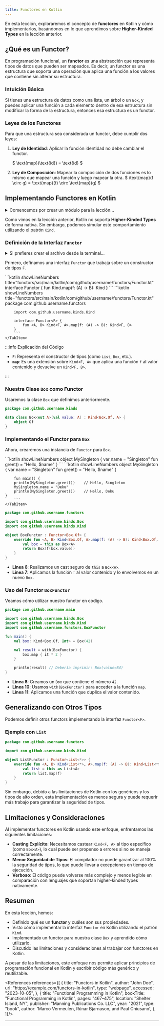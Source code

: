 ```yaml
---
title: Functores en Kotlin
---
```



<ReadingTime/>

En esta lección, exploraremos el concepto de **functores** en Kotlin y cómo implementarlos, basándonos en lo que aprendimos sobre **Higher-Kinded Types** en la lección anterior.

## ¿Qué es un Functor?

En programación funcional, un **functor** es una abstracción que representa tipos de datos que pueden ser mapeados. Es decir, un functor es una estructura que soporta una operación que aplica una función a los valores que contiene sin alterar su estructura.

### Intuición Básica

Si tienes una estructura de datos como una lista, un árbol o un `Box`, y puedes aplicar una función a cada elemento dentro de esa estructura sin modificar la forma de la estructura, entonces esa estructura es un functor.

### Leyes de los Functores

Para que una estructura sea considerada un functor, debe cumplir dos leyes:

1. **Ley de Identidad**: Aplicar la función identidad no debe cambiar el functor.

    $
    \text{map}(\text{id}) = \text{id}
    $

2. **Ley de Composición**: Mapear la composición de dos funciones es lo mismo que mapear una función y luego mapear la otra.
    $
    \text{map}(f \circ g) = \text{map}(f) \circ \text{map}(g)
    $

## Implementando Functores en Kotlin

<details>
    <summary>
        Comencemos por crear un módulo para la lección...
    </summary>

    <Tabs groupId={"os"}>
        <TabItem value="Windows" label="Windows">
            ```powershell
            New-Item -Path 'functors\src\main\kotlin' -ItemType Directory -Force
            New-Item -Path 'functors\build.gradle.kts' -ItemType File -Force
            ```
        </TabItem>
        <TabItem value={"Windows (corto)"} label={"Windows (corto)"}>
            ```powershell
            mkdir -p 'functors\src\main\kotlin'
            ni 'functors\build.gradle.kts' -i 'f' -f
            ```
        </TabItem>
        <TabItem value="Linux/Mac" label="Linux/Mac">
            ```bash
            mkdir -p functors/src/main/kotlin
            touch functors/build.gradle.kts
            ```
        </TabItem>
    </Tabs>

    También necesitaremos añadir el módulo ``hkt`` al archivo ``build.gradle.kts`` del módulo ``functors``:

    ```kotlin showLineNumbers title="functors/build.gradle.kts"
    dependencies {
        implementation(project(":hkt"))
    }
    ```
</details>

Como vimos en la lección anterior, Kotlin no soporta **Higher-Kinded Types** de forma nativa. Sin embargo, podemos simular este comportamiento utilizando el patrón `Kind`.

### Definición de la Interfaz `Functor`

<details>
    <summary>
        Si prefieres crear el archivo desde la terminal...
    </summary>

    <Tabs groupId={"os"}>
        <TabItem value="Windows" label="Windows">
            ```powershell
            $BaseDir = 'com\github\username'
            $FunctorsDir = "functors\src\main\kotlin\$BaseDir"
            New-Item -Path "$FunctorsDir\functor\Functor.kt" -ItemType 'File' -Force
            ```
        </TabItem>
        <TabItem value={"Windows (corto)"} label={"Windows (corto)"}>
            ```powershell
            $BaseDir = 'com\github\username'
            $FunctorsDir = "functors\src\main\kotlin\$BaseDir"
            ni "$FunctorsDir\functor\Functor.kt" -i 'f' -f
            ```
        </TabItem>
        <TabItem value="Linux/Mac" label="Linux/Mac">
            ```bash
            BASE_DIR="com/github/username"
            FUNCTORS_DIR="functors/src/main/kotlin/$BASE_DIR"
            touch "$FUNCTORS_DIR/functor/Functor.kt"
            ```
        </TabItem>
    </Tabs>
</details>

Primero, definamos una interfaz `Functor` que trabaja sobre un constructor de tipos `F`.

<Tabs>
    <TabItem label={"Código esencial"} value={"Código esencial"}>
        ```kotlin showLineNumbers title="functors/src/main/kotlin/com/github/username/functors/Functor.kt"
        interface Functor<F> {
            fun <A, B> Kind<F, A>.map(f: (A) -> B): Kind<F, B>
        }
        ```
    </TabItem>
    <TabItem label={"Código completo"} value={"Código completo"}>
        ```kotlin showLineNumbers title="functors/src/main/kotlin/com/github/username/functors/Functor.kt"
        package com.github.username.functors

        import com.github.username.kinds.Kind

        interface Functor<F> {
            fun <A, B> Kind<F, A>.map(f: (A) -> B): Kind<F, B>
        }
        ```
    </TabItem>
</Tabs>

:::info Explicación del Código

- **`F`**: Representa el constructor de tipos (como `List`, `Box`, etc.).
- **`map`**: Es una extensión sobre `Kind<F, A>` que aplica una función `f` al valor contenido y devuelve un `Kind<F, B>`.

:::

### Nuestra Clase `Box` como Functor

Usaremos la clase `Box` que definimos anteriormente.

```kotlin showLineNumbers title="hkt/src/main/kotlin/com/github/username/kinds/Box.kt"
package com.github.username.kinds

data class Box<out A>(val value: A) : Kind<Box.Of, A> {
    object Of
}
```

### Implementando el Functor para `Box`

Ahora, crearemos una instancia de `Functor` para `Box`.

<Tabs>
    <TabItem label={"Código esencial"} value={"Código esencial"}>
        ```kotlin showLineNumbers
        object MySingleton {
        var name = "Singleton"
        fun greet() = "Hello, $name"
    }
        ```
    </TabItem>
    <TabItem label={"Código completo"} value={"Código completo"}>
        ```kotlin showLineNumbers
        object MySingleton {
        var name = "Singleton"
        fun greet() = "Hello, $name"
    }

        fun main() {
        println(MySingleton.greet())    // Hello, Singleton
        MySingleton.name = "Deku"
        println(MySingleton.greet())    // Hello, Deku
    }
        ```
    </TabItem>
</Tabs>

```kotlin showLineNumbers title="BoxFunctor.kt"
package com.github.username.functors

import com.github.username.kinds.Box
import com.github.username.kinds.Kind

object BoxFunctor : Functor<Box.Of> {
    override fun <A, B> Kind<Box.Of, A>.map(f: (A) -> B): Kind<Box.Of, B> {
        val box = this as Box<A>
        return Box(f(box.value))
    }
}
```

- **Línea 6**: Realizamos un cast seguro de `this` a `Box<A>`.
- **Línea 7**: Aplicamos la función `f` al valor contenido y lo envolvemos en un nuevo `Box`.

### Uso del Functor `BoxFunctor`

Veamos cómo utilizar nuestro functor en código.

```kotlin showLineNumbers title="Main.kt"
package com.github.username.main

import com.github.username.kinds.Box
import com.github.username.kinds.Kind
import com.github.username.functors.BoxFunctor

fun main() {
    val box: Kind<Box.Of, Int> = Box(42)

    val result = with(BoxFunctor) {
        box.map { it * 2 }
    }

    println(result) // Debería imprimir: Box(value=84)
}
```

- **Línea 8**: Creamos un `Box` que contiene el número `42`.
- **Línea 10**: Usamos `with(BoxFunctor)` para acceder a la función `map`.
- **Línea 11**: Aplicamos una función que duplica el valor contenido.

## Generalizando con Otros Tipos

Podemos definir otros functors implementando la interfaz `Functor<F>`.

### Ejemplo con `List`

```kotlin showLineNumbers title="ListFunctor.kt"
package com.github.username.functors

import com.github.username.kinds.Kind

object ListFunctor : Functor<List<*>> {
    override fun <A, B> Kind<List<*>, A>.map(f: (A) -> B): Kind<List<*>, B> {
        val list = this as List<A>
        return list.map(f)
    }
}
```

Sin embargo, debido a las limitaciones de Kotlin con los genéricos y los tipos de alto orden, esta implementación es menos segura y puede requerir más trabajo para garantizar la seguridad de tipos.

## Limitaciones y Consideraciones

Al implementar functores en Kotlin usando este enfoque, enfrentamos las siguientes limitaciones:

- **Casting Explícito**: Necesitamos castear `Kind<F, A>` al tipo específico (como `Box<A>`), lo cual puede ser propenso a errores si no se maneja correctamente.
- **Menor Seguridad de Tipos**: El compilador no puede garantizar al 100% la seguridad de tipos, lo que puede llevar a excepciones en tiempo de ejecución.
- **Verboso**: El código puede volverse más complejo y menos legible en comparación con lenguajes que soportan higher-kinded types nativamente.

## Resumen

En esta lección, hemos:

- Definido qué es un **functor** y cuáles son sus propiedades.
- Visto cómo implementar la interfaz `Functor` en Kotlin utilizando el patrón `Kind`.
- Implementado un functor para nuestra clase `Box` y aprendido cómo utilizarlo.
- Discutido las limitaciones y consideraciones al trabajar con functores en Kotlin.

A pesar de las limitaciones, este enfoque nos permite aplicar principios de programación funcional en Kotlin y escribir código más genérico y reutilizable.

<References references={[
    {
        title: "Functors in Kotlin",
        author: "John Doe",
        url: "https://example.com/functors-in-kotlin",
        type: "webpage",
        accessed: "2023-10-05",
    },
    {
        title: "Functional Programming in Kotlin",
        bookTitle: "Functional Programming in Kotlin",
        pages: "467–475",
        location: "Shelter Island, NY",
        publisher: "Manning Publications Co. LLC",
        year: "2021",
        type: "book",
        author: 'Marco Vermeulen, Rúnar Bjarnason, and Paul Chiusano',
    },
]}/>

---